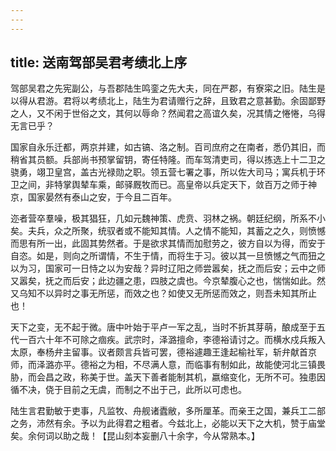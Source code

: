 ```yaml
---
---
---
```

title: 送南驾部吴君考绩北上序
---



驾部吴君之先宪副公，与吾郡陆生鸣銮之先大夫，同在严郡，有寮寀之旧。陆生是以得从君游。君将以考绩北上，陆生为君请赠行之辞，且致君之意甚勤。余固鄙野之人，又不闲于世俗之文，其何以辱命？然闻君之高谊久矣，况其情之惓惓，乌得无言已乎？

国家自永乐迁都，两京并建，如古镐、洛之制。百司庶府之在南者，悉仍其旧，而稍省其员额。兵部尚书预掌留钥，寄任特隆。而车驾清吏司，得以拣选上十二卫之骁勇，翊卫皇宫，盖古光禄勋之职。领五营七署之事，所以佐大司马；寓兵机于环卫之间，非特掌舆辇车乘，邮驿厩牧而已。高皇帝以兵定天下，敛百万之师于神京，国家晏然有泰山之安，于今且二百年。

迩者营卒羣噪，极其猖狂，几如元魏神策、虎贲、羽林之祸。朝廷纪纲，所系不小矣。夫兵，众之所聚，统驭者或不能知其情。人之情不能知，其蓄之之久，则愤憾而思有所一出，此固其势然者。于是欲求其情而加慰劳之，彼方自以为得，而安于自恣。如是，则向之所谓情，不生于情，而将生于习。彼以其一旦愤憾之气而狃之以为习，国家可一日恃之以为安哉？异时辽阳之师尝嚣矣，抚之而后安；云中之师又嚣矣，抚之而后安；此边疆之患，四肢之虞也。今京辇腹心之也，惴惴如此。然又乌知不以异时之事无所惩，而效之也？如使又无所惩而效之，则吾未知其所止也！

天下之变，无不起于微。唐中叶始于平卢一军之乱，当时不折其芽萌，酿成至于五代一百六十年不可除之痼疾。武宗时，泽潞擅命，李德裕请讨之。而横水戍兵叛入太原，奉杨弁主留事。议者颇言兵皆可罢，德裕遽趣王逢起榆社军，斩弁献首京师，而泽潞亦平。德裕之为相，不尽满人意，而临事有制如此，故能使河北三镇畏胁，而会昌之政，称美于世。盖天下善者能制其机，嬴缩变化，无所不可。独患因循不决，侥于目前之无虞，而制之不出于己，此所以可虑也。

陆生言君勤敏于吏事，凡监牧、舟舰诸蠹敝，多所厘革。而亲王之国，兼兵工二部之务，沛然有余。予以为此得君之粗者。今兹北上，必能以天下之大机，赞于庙堂矣。余何词以助之哉！【昆山刻本妄删八十余字，今从常熟本。】
